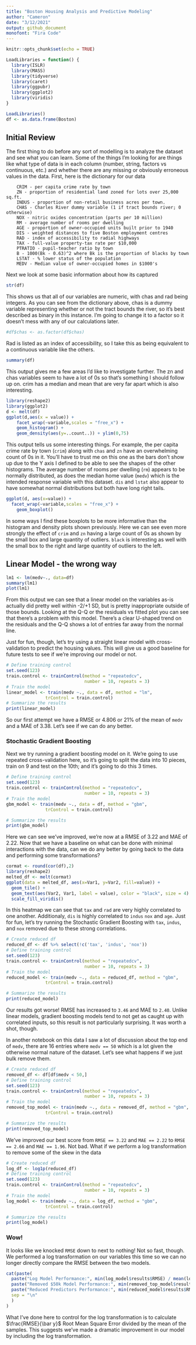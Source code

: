 ```yaml
---
title: "Boston Housing Analysis and Predictive Modeling"
author: "Cameron"
date: "3/12/2021"
output: github_document
monofont: "Fira Code"
---
```


```r
knitr::opts_chunk$set(echo = TRUE)

LoadLibraries = function() {
  library(ISLR)
  library(MASS)
  library(tidyverse)
  library(caret)
  library(ggpubr)
  library(ggplot2)
  library(viridis)
}

LoadLibraries()
df <- as.data.frame(Boston)

```

## Initial Review

The first thing to do before any sort of modelling is to analyze the dataset and see what you can learn. Some of the things I'm looking for are things like what type of data is in each column (number, string, factors vs continuous, etc.) and whether there are any missing or obviously erroneous values in the data. First, here is the dictionary for our data


        CRIM - per capita crime rate by town
        ZN - proportion of residential land zoned for lots over 25,000 sq.ft.
        INDUS - proportion of non-retail business acres per town.
        CHAS - Charles River dummy variable (1 if tract bounds river; 0 otherwise)
        NOX - nitric oxides concentration (parts per 10 million)
        RM - average number of rooms per dwelling
        AGE - proportion of owner-occupied units built prior to 1940
        DIS - weighted distances to five Boston employment centres
        RAD - index of accessibility to radial highways
        TAX - full-value property-tax rate per $10,000
        PTRATIO - pupil-teacher ratio by town
        B - 1000(Bk - 0.63)^2 where Bk is the proportion of blacks by town
        LSTAT - % lower status of the population
        MEDV - Median value of owner-occupied homes in $1000's

Next we look at some basic information about how its captured

```r
str(df)
```

This shows us that all of our variables are numeric, with chas and rad being integers. As you can see from the dictionary above, chas is a dummy variable representing whether or not the tract bounds the river, so it's best described as binary in this instance.  I'm going to change it to a factor so it doesn't mess with any of our calculations later.

```r
#df$chas <- as.factor(df$chas)
```


Rad is listed as an index of accessibility, so I take this as being equivalent to a continuous variable like the others.

```r
summary(df)
```

This output gives me a few areas I'd like to investigate further. The zn and chas variables seem to have a lot of 0s so that's something I should follow up on. crim has a median and mean that are very far apart which is also interesting.

```r
library(reshape2)
library(ggplot2)
d <- melt(df)
ggplot(d,aes(x = value)) + 
    facet_wrap(~variable,scales = "free_x") + 
    geom_histogram() + 
    geom_density(aes(y=..count..)) + ylim(0,75)
```

This output tells us some interesting things.  For example, the per capita crime rate by town (`crim`) along with `chas` and `zn` have an overwhelming count of 0s in it.  You'll have to trust me on this one as the bars don't show up due to the Y axis I defined to be able to see the shapes of the other histograms.  The average number of rooms per dwelling (`rm`) appears to be normally distributed, as does the median home value (`medv`) which is the intended response variable with this dataset.  `dis` and `lstat` also appear to have somewhat normal distributions but both have long right tails.

``` r
ggplot(d, aes(x=value)) +
  facet_wrap(~variable,scales = "free_x") + 
    geom_boxplot()
```

In some ways I find these boxplots to be more informative than the histogram and density plots shown previously.  Here we can see even more strongly the effect of `crim` and `zn` having a large count of 0s as shown by the small box and large quantity of outliers.  `black` is interesting as well with the small box to the right and large quantity of outliers to the left.

## Linear Model - the wrong way

``` r
lm1 <- lm(medv~., data=df)
summary(lm1)
plot(lm1)
```

From this output we can see that a linear model on the variables as-is actually did pretty well within -2/+1 SD, but is pretty inappropriate outside of those bounds.  Looking at the Q-Q or the residuals vs fitted plot you can see that there's a problem with this model.  There's a clear U-shaped trend on the residuals and the Q-Q shows a lot of entries far away from the normal line.

Just for fun, though, let's try using a straight linear model with cross-validation to predict the housing values.  This will give us a good baseline for future tests to see if we're improving our model or not.

``` r
# Define training control
set.seed(123)
train.control <- trainControl(method = "repeatedcv", 
                              number = 10, repeats = 3)
# Train the model
linear_model <- train(medv ~., data = df, method = "lm",
               trControl = train.control)
# Summarize the results
print(linear_model)
```

So our first attempt we have a RMSE or 4.806 or 21% of the mean of `medv` and a MAE of 3.38.  Let's see if we can do any better.

### Stochastic Gradient Boosting

Next we try running a gradient boosting model on it.  We're going to use repeated cross-validation here, so it's going to split the data into 10 pieces, train on 9 and test on the 10th; and it's going to do this 3 times.

``` r
# Define training control
set.seed(123)
train.control <- trainControl(method = "repeatedcv", 
                              number = 10, repeats = 3)
# Train the model
gbm_model <- train(medv ~., data = df, method = "gbm",
               trControl = train.control)
```

``` r
# Summarize the results
print(gbm_model)
```

Here we can see we've improved, we're now at a RMSE of 3.22 and MAE of 2.22.  Now that we have a baseline on what can be done with minimal interactions with the data, can we do any better by going back to the data and performing some transformations?

```r
cormat <- round(cor(df),2)
library(reshape2)
melted_df <- melt(cormat)
ggplot(data = melted_df, aes(x=Var1, y=Var2, fill=value)) + 
  geom_tile() +
  geom_text(aes(Var2, Var1, label = value), color = "black", size = 4) +
  scale_fill_viridis()
```

In this heatmap we can see that `tax` and `rad` are very highly correlated to one another.  Additionaly, `dis` is highly correlated to `indus` `nox` and `age`.  Just for fun, let's try running the Stochastic Gradient Boosting with `tax`, `indus`, and `nox` removed due to these strong correlations.

``` r
# Create reduced df
reduced_df <- df %>% select(!c('tax', 'indus', 'nox'))
# Define training control
set.seed(123)
train.control <- trainControl(method = "repeatedcv", 
                              number = 10, repeats = 3)
# Train the model
reduced_model <- train(medv ~., data = reduced_df, method = "gbm",
               trControl = train.control)
```

``` r
# Summarize the results
print(reduced_model)
```

Our results got worse!  RMSE has increased to `3.46` and MAE to `2.40`.  Unlike linear models, gradient boosting models tend to not get as caught up with correlated inputs, so this result is not particularly surprising.  It was worth a shot, though.

In another notebook on this data I saw a lot of discussion about the top end of `medv`, there are 16 entries where `medv == 50` which is a lot given the otherwise normal nature of the dataset.  Let's see what happens if we just bulk remove them.

``` r
# Create reduced df
removed_df <- df[df$medv < 50,]
# Define training control
set.seed(123)
train.control <- trainControl(method = "repeatedcv", 
                              number = 10, repeats = 3)
# Train the model
removed_top_model <- train(medv ~., data = removed_df, method = "gbm",
               trControl = train.control)
```

``` r
# Summarize the results
print(removed_top_model)
```

We've improved our best score from `RMSE == 3.22` and `MAE == 2.22` to `RMSE == 2.66` and `MAE == 1.96`.  Not bad.  What if we perform a log transformation to remove some of the skew in the data

``` r
# Create reduced df
log_df <- log1p(reduced_df)
# Define training control
set.seed(123)
train.control <- trainControl(method = "repeatedcv", 
                              number = 10, repeats = 3)
# Train the model
log_model <- train(medv ~., data = log_df, method = "gbm",
               trControl = train.control)
```

``` r
# Summarize the results
print(log_model)
```

### Wow!

It looks like we knocked `RMSE` down to next to nothing!  Not so fast, though.  We performed a log transformation on our variables this time so we can no longer directly compare the RMSE between the two models.  

``` r
cat(paste(
  paste("Log Model Performance:", min(log_model$results$RMSE) / mean(log_df$medv)),
  paste("Removed $50k Model Performance:", min(removed_top_model$results$RMSE) / mean(removed_df$medv)),
  paste("Reduced Predictors Performance:", min(reduced_model$results$RMSE) / mean(reduced_df$medv)),
  sep = "\n"
  )
)
```

What I've done here to control for the log transformation is to calculate $\frac{RMSE}{\bar y}$ Root Mean Square Error divided by the mean of the samples.  This suggests we've made a dramatic improvement in our model by including the log transformation.